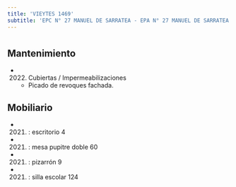 ```yaml
---
title: 'VIEYTES 1469'
subtitle: 'EPC N° 27 MANUEL DE SARRATEA - EPA N° 27 MANUEL DE SARRATEA'
---
```


#


## Mantenimiento

*  (2022) Cubiertas / Impermeabilizaciones 
    + Picado de revoques fachada.


## Mobiliario

*  (2021) : escritorio 4 

*  (2021) : mesa pupitre doble 60 

*  (2021) : pizarrón 9 

*  (2021) : silla escolar 124 






